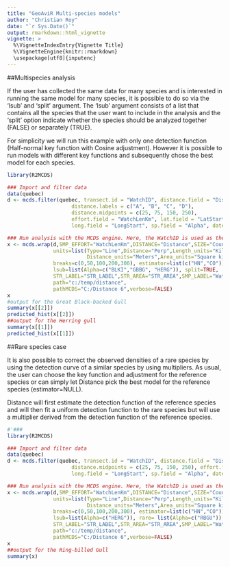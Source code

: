 ```yaml
---
title: "GeoAviR Multi-species models"
author: "Christian Roy"
date: "`r Sys.Date()`"
output: rmarkdown::html_vignette
vignette: >
  %\VignetteIndexEntry{Vignette Title}
  %\VignetteEngine{knitr::rmarkdown}
  \usepackage[utf8]{inputenc}
---
```


##Multispecies analysis

If the user has collected the same data for many species and is interested in running the same model for many species, it is possible to do so via the 'lsub' and 'split' argument. The 'lsub' argument consists of a list that contains all the species that the user want to include in the analysis and the 'split' option indicate whether the species should be analyzed together (FALSE) or separately (TRUE).

For simplicity we will run this example with only one detection function (Half-normal key function with Cosine adjustment). However it is possible to run models with different key functions and subsequently chose the best model for each species.
```r
library(R2MCDS)

### Import and filter data
data(quebec)
d <- mcds.filter(quebec, transect.id = "WatchID", distance.field = "Distance", 
                     distance.labels = c("A", "B", "C", "D"), 
                     distance.midpoints = c(25, 75, 150, 250), 
                     effort.field = "WatchLenKm", lat.field = "LatStart", 
                     long.field = "LongStart", sp.field = "Alpha", date.field = "Date")

### Run analysis with the MCDS engine. Here, the WatchID is used as the sample.
x <- mcds.wrap(d,SMP_EFFORT="WatchLenKm",DISTANCE="Distance",SIZE="Count",
               units=list(Type="Line",Distance="Perp",Length_units="Kilometers",
                          Distance_units="Meters",Area_units="Square kilometers"),
               breaks=c(0,50,100,200,300), estimator=list(c("HN","CO")),
               lsub=list(Alpha=c("BLKI","GBBG", "HERG")), split=TRUE,
               STR_LABEL="STR_LABEL",STR_AREA="STR_AREA",SMP_LABEL="WatchID",
               path="c:/temp/distance",
               pathMCDS="C:/Distance 6",verbose=FALSE)
x
#output for the Great Black-backed Gull 
summary(x[[2]])
predicted_hist(x[[2]])
##output for the Herring gull
summary(x[[1]])
predicted_hist(x[[1]])

```

##Rare species case

It is also possible to correct the observed densities of a rare species by using the detection curve of a similar species by using multipliers. As usual, the user can choose the key function and adjustment for the reference species or can simply let Distance pick the best model for the reference species (estimator=NULL).

Distance will first estimate the detection function of the reference species and will then fit a uniform detection function to the rare species but will use a multiplier derived from the detection function of the reference species.  
  
```r
#'### 
library(R2MCDS)

### Import and filter data
data(quebec)
d <- mcds.filter(quebec, transect.id = "WatchID", distance.field = "Distance", distance.labels = c("A", "B", "C", "D"), 
                     distance.midpoints = c(25, 75, 150, 250), effort.field = "WatchLenKm", lat.field = "LatStart", 
                     long.field = "LongStart", sp.field = "Alpha", date.field = "Date")

### Run analysis with the MCDS engine. Here, the WatchID is used as the sample.
x <- mcds.wrap(d,SMP_EFFORT="WatchLenKm",DISTANCE="Distance",SIZE="Count",
               units=list(Type="Line",Distance="Perp",Length_units="Kilometers",
                          Distance_units="Meters",Area_units="Square kilometers"),
               breaks=c(0,50,100,200,300), estimator=list(c("HN","CO")),
               lsub=list(Alpha=c("HERG")), rare= list(Alpha=c("RBGU")), split=TRUE,
               STR_LABEL="STR_LABEL",STR_AREA="STR_AREA",SMP_LABEL="WatchID",
               path="c:/temp/distance",
               pathMCDS="C:/Distance 6",verbose=FALSE)
x
##output for the Ring-billed Gull
summary(x)
```

